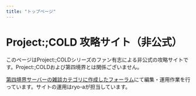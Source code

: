 ```yaml
---
title: "トップページ"
---
```


# Project:;COLD 攻略サイト（非公式）
 
このページはProject:;COLDシリーズのファン有志による非公式の攻略サイトです。Project:;COLDおよび第四境界とは関係ございません。

[第四境界サーバーの雑談カテゴリに作成したフォーラム](https://discord.com/channels/1228212707853991948/1314872312473976894)にて編集・運用作業を行っています。サイトの運用はryo-aが担当しています。